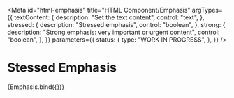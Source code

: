 <!-- @license CC0-1.0 -->


<Meta
  id="html-emphasis"
  title="HTML Component/Emphasis"
  argTypes={{
    textContent: {
      description: "Set the text content",
      control: "text",
    },
    stressed: {
      description: "Stressed emphasis",
      control: "boolean",
    },
    strong: {
      description: "Strong emphasis: very important or urgent content",
      control: "boolean",
    },
  }}
  parameters={{
    status: {
      type: "WORK IN PROGRESS",
    },
  }}
/>

# Stessed Emphasis

<Canvas>
  <Story
    name="--stressed"
    args={{
      stressed: true,
      textContent: "The Quick Brown Fox Jumps Over The Lazy Dog",
    }}
  >
    {Emphasis.bind({})}
  </Story>
</Canvas>
